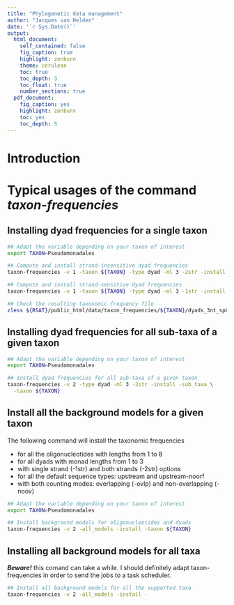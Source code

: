 ```yaml
---
title: "Phylogenetic data management"
author: "Jacques van Helden"
date: '`r Sys.Date()`'
output:
  html_document:
    self_contained: false
    fig_caption: true
    highlight: zenburn
    theme: cerulean
    toc: true
    toc_depth: 3
    toc_float: true
    number_sections: true
  pdf_document:
    fig_caption: yes
    highlight: zenburn
    toc: yes
    toc_depth: 5
---
```



# Introduction


# Typical usages of the command *taxon-frequencies*

## Installing dyad frequencies for a single taxon


```bash
## Adapt the variable depending on your taxon of interest
export TAXON=Pseudomonadales

## Compute and install strand-insensitive dyad frequencies
taxon-frequencies -v 1 -taxon ${TAXON} -type dyad -ml 3 -2str -install

## Compute and install strand-sensitive dyad frequencies
taxon-frequencies -v 1 -taxon ${TAXON} -type dyad -ml 3 -1str -install

## Check the resulting taxonomic frequency file
zless ${RSAT}/public_html/data/taxon_frequencies/${TAXON}/dyads_3nt_sp0-20_upstream-noorf_${TAXON}-noov-1str.freq.gz

```


## Installing dyad frequencies for all sub-taxa of a given taxon

```bash
## Adapt the variable depending on your taxon of interest
export TAXON=Pseudomonadales

## Install dyad frequencies for all sub-taxa of a given taxon
taxon-frequencies -v 2 -type dyad -ml 3 -2str -install -sub_taxa \
  -taxon ${TAXON}

```

## Install all the background models for a given taxon

The following command will install the taxonomic frequencies 

- for all the oligonucleotides with lengths from 1 to 8
- for all dyads with monad lengths from 1 to 3
- with single strand (-1str) and both strands (-2str) options
- for all the default sequence types: upstream and upstream-noorf
- with both counting modes: overlapping (-ovlp) and non-overlapping (-noov) 

```bash
## Adapt the variable depending on your taxon of interest
export TAXON=Pseudomonadales

## Install background models for oligonucleotides and dyads
taxon-frequencies -v 2 -all_models -install -taxon ${TAXON}
```


## Installing all background models for all taxa


***Beware!*** this comand can take a while. I should definitely adapt taxon-frequencies in order to send the jobs to a task scheduler. 

```bash
## Install all background models for all the supported taxa
taxon-frequencies -v 2 -all_models -install -

```






